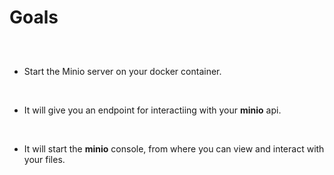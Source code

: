 
<Meta />



# Goals

##

<br/>

* Start the Minio server on your docker container.

<br/>

* It will give you an endpoint for interactiing with your **minio** api.

<br/>

* It will start the **minio** console, from where you can view and interact with your files.

<br/>




